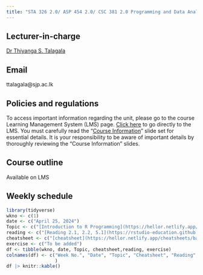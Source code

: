 ```yaml
---
title: "STA 326 2.0/ ASP 454 2.0/ CSC 381 2.0 Programming and Data Analysis with R"
---
```


## Lecturer-in-charge

[Dr Thiyanga S. Talagala](https://thiyanga.netlify.app/)

## Email

ttalagala\@sjp.ac.lk

## Policies and regulations

To access important information regarding the unit, please go to the course Learning Management System (LMS) page. [Click here](https://lms.fas.sjp.ac.lk/enrol/index.php?id=3448) to go directly to the LMS. You must carefully read the “[Course Information](https://hellor.netlify.app/2021/week0onsite#1)” slide set for essential details. It is your responsibility to be aware of important details by thoroughly reviewing the “Course Information” slides.

## Course outline

Available on LMS

## Weekly schedule

```r
library(tidyverse)
wkno <- c(1)
date <- c("April 25, 2024")
Topic <- c("[Introduction to R Programming](https://hellor.netlify.app/2021/week1/l12021#1)")
reading <- c("[Reading 2.1, 2.2, 5.1](https://rstudio-education.github.io/hopr/basics.html)")
cheatsheet <- c("[cheatsheet](https://hellor.netlify.app/cheatsheets/baser.pdf)")
exercise <- c("To be added")
df <- tibble(wkno, date, Topic, cheatsheet,reading, exercise)
colnames(df) <- c("Week No.", "Date", "Topic", "Cheatsheet", "Reading", "Exercise"
                  )
df |> knitr::kable()
```
